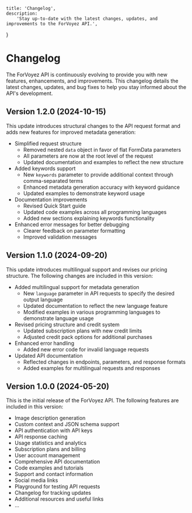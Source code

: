 	title: 'Changelog',
	description:
		'Stay up-to-date with the latest changes, updates, and improvements to the ForVoyez API.',
}

# Changelog

The ForVoyez API is continuously evolving to provide you with new features, enhancements, and improvements. This changelog details the latest changes, updates, and bug fixes to help you stay informed about the API's development.

## Version 1.2.0 (2024-10-15)

This update introduces structural changes to the API request format and adds new features for improved metadata generation:

- Simplified request structure
  - Removed nested `data` object in favor of flat FormData parameters
  - All parameters are now at the root level of the request
  - Updated documentation and examples to reflect the new structure
- Added keywords support
  - New `keywords` parameter to provide additional context through comma-separated terms
  - Enhanced metadata generation accuracy with keyword guidance
  - Updated examples to demonstrate keyword usage
- Documentation improvements
  - Revised Quick Start guide
  - Updated code examples across all programming languages
  - Added new sections explaining keywords functionality
- Enhanced error messages for better debugging
  - Clearer feedback on parameter formatting
  - Improved validation messages

## Version 1.1.0 (2024-09-20)

This update introduces multilingual support and revises our pricing structure. The following changes are included in this version:

- Added multilingual support for metadata generation
  - New `language` parameter in API requests to specify the desired output language
  - Updated documentation to reflect the new language feature
  - Modified examples in various programming languages to demonstrate language usage
- Revised pricing structure and credit system
  - Updated subscription plans with new credit limits
  - Adjusted credit pack options for additional purchases
- Enhanced error handling
  - Added new error code for invalid language requests
- Updated API documentation
  - Reflected changes in endpoints, parameters, and response formats
  - Added examples for multilingual requests and responses

## Version 1.0.0 (2024-05-20)

This is the initial release of the ForVoyez API. The following features are included in this version:

- Image description generation
- Custom context and JSON schema support
- API authentication with API keys
- API response caching
- Usage statistics and analytics
- Subscription plans and billing
- User account management
- Comprehensive API documentation
- Code examples and tutorials
- Support and contact information
- Social media links
- Playground for testing API requests
- Changelog for tracking updates
- Additional resources and useful links
- ...
